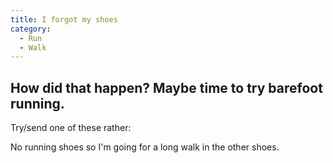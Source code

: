 ```yaml
---
title: I forgot my shoes
category:
  - Run
  - Walk
---
```



## How did that happen? Maybe time to try barefoot running.

Try/send one of these rather:

<ShareLine>
  No running shoes so I'm going for a long walk in the other shoes.
</ShareLine>

